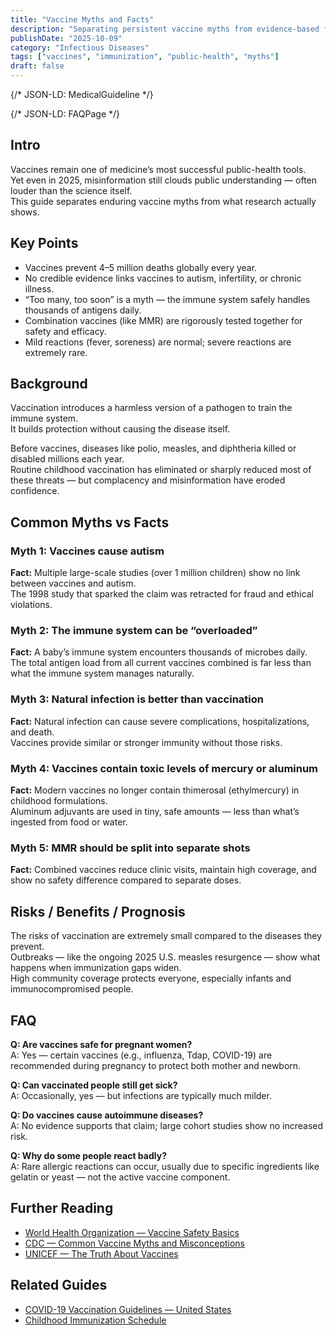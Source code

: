 ```yaml
---
title: "Vaccine Myths and Facts"
description: "Separating persistent vaccine myths from evidence-based facts — from autism claims to ‘too many, too soon.’"
publishDate: "2025-10-09"
category: "Infectious Diseases"
tags: ["vaccines", "immunization", "public-health", "myths"]
draft: false
---
```


{/* JSON-LD: MedicalGuideline */}
<script type="application/ld+json">
  {JSON.stringify({
    "@context": "https://schema.org",
    "@type": "MedicalGuideline",
    "name": "Vaccine Myths and Facts",
    "description": "Separates enduring vaccine myths from what research actually shows, including autism, immune overload, and combination vaccine safety.",
    "datePublished": "2025-10-09",
    "guidelineSubject": { "@type": "MedicalEntity", "name": "Vaccine safety and public immunization" },
    "url": "https://patientguide.io/guides/vaccine-myths-and-facts",
    "inLanguage": "en",
    "evidenceLevel": "Systematic reviews and meta-analyses",
    "recognizingAuthority": [
      { "@type": "Organization", "name": "World Health Organization" },
      { "@type": "Organization", "name": "Centers for Disease Control and Prevention" },
      { "@type": "Organization", "name": "American Academy of Pediatrics" }
    ]
  })}
</script>

{/* JSON-LD: FAQPage */}
<script type="application/ld+json">
  {JSON.stringify({
    "@context": "https://schema.org",
    "@type": "FAQPage",
    "mainEntity": [
      {
        "@type": "Question",
        "name": "Do vaccines cause autism?",
        "acceptedAnswer": { "@type": "Answer", "text": "No. Multiple large-scale studies involving more than a million children show no link between vaccines and autism. The 1998 study suggesting otherwise was retracted for fraud." }
      },
      {
        "@type": "Question",
        "name": "Can the immune system be overloaded by multiple vaccines?",
        "acceptedAnswer": { "@type": "Answer", "text": "No. Babies encounter thousands of microbes daily; the total antigen load from all current vaccines is far less than normal environmental exposure." }
      },
      {
        "@type": "Question",
        "name": "Are combination vaccines like MMR safe?",
        "acceptedAnswer": { "@type": "Answer", "text": "Yes. Combination vaccines such as MMR are rigorously tested for safety and provide identical immune response to separate doses while reducing injections and missed visits." }
      },
      {
        "@type": "Question",
        "name": "Do vaccines contain dangerous chemicals?",
        "acceptedAnswer": { "@type": "Answer", "text": "No. Childhood vaccines no longer contain thimerosal. Aluminum adjuvants are present in very small, safe amounts—less than what’s naturally consumed in food and water." }
      }
    ]
  })}
</script>


## Intro
Vaccines remain one of medicine’s most successful public-health tools.  
Yet even in 2025, misinformation still clouds public understanding — often louder than the science itself.  
This guide separates enduring vaccine myths from what research actually shows.

## Key Points
- Vaccines prevent 4–5 million deaths globally every year.  
- No credible evidence links vaccines to autism, infertility, or chronic illness.  
- “Too many, too soon” is a myth — the immune system safely handles thousands of antigens daily.  
- Combination vaccines (like MMR) are rigorously tested together for safety and efficacy.  
- Mild reactions (fever, soreness) are normal; severe reactions are extremely rare.

## Background
Vaccination introduces a harmless version of a pathogen to train the immune system.  
It builds protection without causing the disease itself.  

Before vaccines, diseases like polio, measles, and diphtheria killed or disabled millions each year.  
Routine childhood vaccination has eliminated or sharply reduced most of these threats — but complacency and misinformation have eroded confidence.

## Common Myths vs Facts

### Myth 1: Vaccines cause autism  
**Fact:** Multiple large-scale studies (over 1 million children) show no link between vaccines and autism.  
The 1998 study that sparked the claim was retracted for fraud and ethical violations.

### Myth 2: The immune system can be “overloaded”  
**Fact:** A baby’s immune system encounters thousands of microbes daily.  
The total antigen load from all current vaccines combined is far less than what the immune system manages naturally.

### Myth 3: Natural infection is better than vaccination  
**Fact:** Natural infection can cause severe complications, hospitalizations, and death.  
Vaccines provide similar or stronger immunity without those risks.

### Myth 4: Vaccines contain toxic levels of mercury or aluminum  
**Fact:** Modern vaccines no longer contain thimerosal (ethylmercury) in childhood formulations.  
Aluminum adjuvants are used in tiny, safe amounts — less than what’s ingested from food or water.

### Myth 5: MMR should be split into separate shots  
**Fact:** Combined vaccines reduce clinic visits, maintain high coverage, and show no safety difference compared to separate doses.

## Risks / Benefits / Prognosis
The risks of vaccination are extremely small compared to the diseases they prevent.  
Outbreaks — like the ongoing 2025 U.S. measles resurgence — show what happens when immunization gaps widen.  
High community coverage protects everyone, especially infants and immunocompromised people.

## FAQ
**Q: Are vaccines safe for pregnant women?**  
A: Yes — certain vaccines (e.g., influenza, Tdap, COVID-19) are recommended during pregnancy to protect both mother and newborn.  

**Q: Can vaccinated people still get sick?**  
A: Occasionally, yes — but infections are typically much milder.  

**Q: Do vaccines cause autoimmune diseases?**  
A: No evidence supports that claim; large cohort studies show no increased risk.  

**Q: Why do some people react badly?**  
A: Rare allergic reactions can occur, usually due to specific ingredients like gelatin or yeast — not the active vaccine component.

## Further Reading
- [World Health Organization — Vaccine Safety Basics](https://www.who.int/vaccine_safety/initiative/detection/immunization_misconceptions/en/)
- [CDC — Common Vaccine Myths and Misconceptions](https://www.cdc.gov/vaccines/parents/myths.html)
- [UNICEF — The Truth About Vaccines](https://www.unicef.org/immunization/vaccines-myths-vs-facts)

## Related Guides
- [COVID-19 Vaccination Guidelines — United States](/guides/us-covid-vaccine-guidelines-aug-2025)
- [Childhood Immunization Schedule](/guides/childhood-immunization-schedule)
